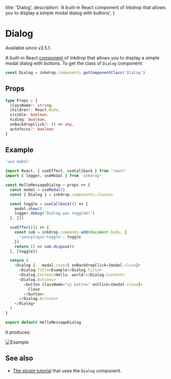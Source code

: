   title: 'Dialog',
  description: 'A built-in React component of Inkdrop that allows you to display a simple modal dialog with buttons',
}

# Dialog

<Note>
Available since v3.5.1.
</Note>

A built-in React [component](/modules/component-manager) of Inkdrop that allows you to display a simple modal dialog with buttons.
To get the class of `Dialog` component:

```js
const Dialog = inkdrop.components.getComponentClass('Dialog')
```

## Props

```typescript
type Props = {
  className?: string,
  children?: React.Node,
  visible: boolean,
  hiding: boolean,
  onBackdropClick?: () => any,
  autofocus?: boolean
}
```

## Example

```js
'use babel'

import React, { useEffect, useCallback } from 'react'
import { logger, useModal } from 'inkdrop'

const HelloMessageDialog = props => {
  const modal = useModal()
  const { Dialog } = inkdrop.components.classes

  const toggle = useCallback(() => {
    modal.show()
    logger.debug('Dialog was toggled!')
  }, [])

  useEffect(() => {
    const sub = inkdrop.commands.add(document.body, {
      'yourplugin:toggle': toggle
    })
    return () => sub.dispose()
  }, [toggle])

  return (
    <Dialog {...modal.state} onBackdropClick={modal.close}>
      <Dialog.Title>Example</Dialog.Title>
      <Dialog.Content>Hello, world!</Dialog.Content>
      <Dialog.Actions>
        <button className="ui button" onClick={modal.close}>
          Close
        </button>
      </Dialog.Actions>
    </Dialog>
  )
}

export default HelloMessageDialog
```

It produces:

![Example](/images/component-dialog_example.png)

## See also

- [The plugin tutorial](/guides/plugin-word-count#understanding-the-generated-code) that uses the `Dialog` component.

